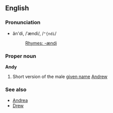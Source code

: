 ==English==
===Pronunciation===
*ăn'di, /ˈændi/, /<tt>"{ndi</tt>/
*:[[Rhymes:English:-ændi|Rhymes: -ændi]]

===Proper noun===
'''Andy'''

# Short version of the male [[given name]] [[Andrew]]

===See also===
*[[Andrea]]
*[[Drew]]